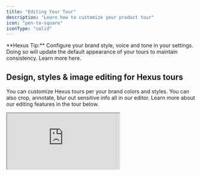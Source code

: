 ```yaml
---
title: "Editing Your Tour"
description: "Learn how to customize your product tour"
icon: "pen-to-square"
iconType: "solid"
---
```


<Tip>
  **Hexus Tip:** Configure your brand style, voice and tone in your settings. Doing so will update the default appearance of your tours to maintain consistency. Learn more here.
</Tip>

## Design, styles & image editing for Hexus tours

You can customize Hexus tours per your brand colors and styles. You can also crop, annotate, blur out sensitive info all in our editor. Learn more about our editing features in the tour below.

<div 
  style={{
    position: 'relative',
    paddingBottom: 'calc(52.12%)',
    height: 0,
    width: '100%'
  }}
>
  <iframe 
    src="https://app.usehexus.com/embed/40692c9e-efe1-44a8-94b1-22a254c48b8a?refid=" 
    style={{
      position: 'absolute',
      border: 'none',
      width: '100%',
      height: '100%'
    }}
    loading="lazy"
    allowFullScreen
    title="Hexus Flow"
  />
</div>

## Editing captions in your Hexus tour

Automatically generate captions and titles for your tours with our AI feature, or learn how to edit captions in the tour below.

<div 
  style={{
    position: 'relative',
    paddingBottom: 'calc(52.12%)',
    height: 0,
    width: '100%'
  }}
>
  <iframe 
    src="https://app.usehexus.com/embed/34dd2a26-ef33-441a-badc-816d70f473f2" 
    style={{
      position: 'absolute',
      border: 'none',
      width: '100%',
      height: '100%'
    }}
    loading="lazy"
    allowFullScreen
    title="Hexus Flow"
  />
</div>

## Add Interactive Text Input to flows

Enable viewers to type responses directly within your flow. This feature allows you to add interactive text input fields that capture user input and guide them to the next step based on their response perfect for forms, feedback, onboarding, or personalized experiences.

<div 
  style={{
    position: 'relative',
    paddingBottom: 'calc(52.12%)',
    height: 0,
    width: '100%'
  }}
>
  <iframe 
    src="https://app.usehexus.com/embed/6c855436-df35-452a-a5ad-4bdf1be508a9?refid=" 
    style={{
      position: 'absolute',
      border: 'none',
      width: '100%',
      height: '100%'
    }}
    loading="lazy"
    allowFullScreen
    title="Hexus Flow"
  />
</div>

## Recording voice, camera and AI Avatar & voiceover options

Learn about our various AI generated or manual voiceover and camera recording features below. We also support adding background music in the Player Settings tab. To add pauses in your text-to-speech, you can add this syntax:
`<break time="1.5s" />`

<div 
  style={{
    position: 'relative',
    paddingBottom: 'calc(52.12%)',
    height: 0,
    width: '100%'
  }}
>
  <iframe 
    src="https://app.usehexus.com/embed/cc212ebf-5f7c-4016-98ea-07939dc0278e" 
    style={{
      position: 'absolute',
      border: 'none',
      width: '100%',
      height: '100%'
    }}
    loading="lazy"
    allowFullScreen
    title="Hexus Flow"
  />
</div>

Make your tutorials more interactive with Hexus [AI Avatar](https://support.hexus.ai/advanced-editing/AI-Avatar) and [AI Voiceover](https://support.hexus.ai/advanced-editing/AI-Voiceovers) feature. With this you can add a virtual presenter to your content, making it more dynamic and professional.

## Recording Background Audio or Video for a Tour

**_(Available on Enterprise Plans)_**

Hexus supports recording one continuous video or audio clip across the entire tour flow, making it easier to maintain consistency and streamline narration.

**Where to Find It**

<div 
  style={{
    position: 'relative',
    paddingBottom: 'calc(52.12%)',
    height: 0,
    width: '100%'
  }}
>
  <iframe 
    src="https://app.usehexus.com/embed/Background_Audio_Video_on_Hexus __41f6deb1-7f2e-4dde-beb0-6b38023f5313" 
    style={{
      position: 'absolute',
      border: 'none',
      width: '100%',
      height: '100%'
    }}
    loading="lazy"
    allowFullScreen
    title="Hexus Flow"
  />
</div>

This feature is currently **only available in the Product Demo Video template**. To access the recording tools:

1. Open your tour in the Product Demo Video template.
2. Navigate to the **Media Toolbar**.
3. Click on the **Audio** or **Video** tab depending on your desired recording type.

**How It Works**

- You can record **one continuous video or audio** clip that plays seamlessly across the full tour.
- This eliminates the need to record separate clips for each step.
- Ideal for product walkthroughs, voiceover demos, or end-to-end guided tours.

> **Note:** This feature is exclusive to Enterprise plan users. If you're interested in upgrading, please contact your Hexus account manager.

## Adding a Step to Flow

In the tour builder, you can add a step at any point in your flow by clicking the `Add Step` button. This allows you to enrich your tour with various types of content or interactivity, such as images, videos, forms, and more.

Each step type helps improve user engagement and guides your viewers through a more compelling and interactive experience.

<div 
  style={{
    position: 'relative',
    paddingBottom: 'calc(56.12%)',
    height: 0,
    width: '100%'
  }}
>
  <iframe 
    src="https://app.usehexus.com/embed/5f3140e0-3bbf-49db-95c0-748b5da87a5f" 
    style={{
      position: 'absolute',
      border: 'none',
      width: '100%',
      height: '100%'
    }}
    loading="lazy"
    allowFullScreen
    title="Hexus Flow"
  />
</div>

Here, you can import steps from other Hexus flows, upload your media, record your desktop, or record from our Chrome extension.

**1. Upload Images** - Add static visuals by uploading PNG, JPG, or GIF files from your computer. These can be used for showcasing product screenshots, diagrams, or branded graphics.

**2. Upload Videos** - Enhance your step with pre-recorded videos (MP4, MOV, etc.). Ideal for demo reels, walkthroughs, or testimonial clips.

**3. Copy Steps from Existing Flows** - Reuse steps from another flow. This saves time when you want to maintain consistency across multiple tours or reuse onboarding sections.

**4. Add a Title Slide** - Introduce a section or provide context using a clean title slide. Include a headline, subheading, and optional image to create a cover or transition slide.

**5. Add a Form Slide** - Collect input from your viewers directly within the tour. Use this to gather feedback, signups, survey data, or email addresses.

**6. Record Screen or Camera as Video** - Capture your screen or webcam in real-time. This is perfect for personalized messages, live product demos, or troubleshooting guides.

**7. Capture a New Image Using Chrome Extension** - Use the Hexus Chrome Extension to grab screenshots of your app or website instantly and embed them directly into a step.

**8. Add an AI Avatar** - Personalize your flow with a lifelike AI presenter who can deliver scripted or dynamic content. Coming soon\!

**9. Import Stock Images** - Search and insert royalty-free images from a built-in stock photo library to enhance visual appeal.

## Replacing a Step in a Flow

In the Hexus tour builder, you can replace a step at any point in your flow by following these steps:

- Click on the step that you want to change.
- Click on the gear icon.
- In the menu that appears, you will see three options:
  - **Duplicate step**
  - **Replace step**
  - **Delete step**
- Click **Replace step**.
- On the main scene, you will be presented with six options to replace the step:
  1. **Upload media** – Upload JPG, PNG, GIF, MP4, MOV, or WEBM files (Max 10MB each).
  2. **Add an AI avatar** – Add an AI-generated avatar to your step.
  3. **Copy step from other Hexus flows** – Use a step from a different flow.
  4. **Record video** – Record your screen or camera directly.
  5. **Replace with chrome extension** – Use the Hexus Chrome extension to capture content.
  6. **Add image from Unsplash** – Search and add a stock image from Unsplash.

<div 
  style={{
    position: 'relative',
    paddingBottom: 'calc(52.12%)',
    height: 0,
    width: '100%'
  }}
>
  <iframe 
    src="https://app.usehexus.com/embed/5e854207-f06c-43fc-9f54-fd6d86e73fed?refid=" 
    style={{
      position: 'absolute',
      border: 'none',
      width: '100%',
      height: '100%'
    }}
    loading="lazy"
    allowFullScreen
    title="Hexus Flow"
  />
</div>

## Adding / Updating a Title Slide

You can add or update a title slide in your flow by following these steps:

1. Go to your desired flow.
2. Click on **Add step**.
3. In the window that appears, click on **Add Title Slide or Form**.
4. Click on **Create a page with a title, call-to-action, or external forms**.
5. Enter your **title** and **description**.
6. Click on **Add custom CTA** to add a call-to-action.
7. Click on the **Save** button.

<div 
  style={{
    position: 'relative',
    paddingBottom: 'calc(52.12%)',
    height: 0,
    width: '100%'
  }}
>
  <iframe 
    src="https://app.usehexus.com/embed/5fb55bf4-0f9b-41ab-ba4f-90980c73dd7e?refid=" 
    style={{
      position: 'absolute',
      border: 'none',
      width: '100%',
      height: '100%'
    }}
    loading="lazy"
    allowFullScreen
    title="Hexus Flow"
  />
</div>

## Adding an Intro/Outro

You can add an intro or outro to your flow by following these steps:

1. Click on **Intro/Outro**.
2. Click on the **Create New** button.
3. In the template modal, you can update the background _(color, gradient, image, or video)_, adjust alignment, and add a heading, description, and CTA.
4. Click on the **Save** button.
5. The created template can be added as an **Intro** or **Outro** step to the Hexus flow.
6. You can edit the **Intro** and **Outro** templates any time.

<div 
  style={{
    position: 'relative',
    paddingBottom: 'calc(52.12%)',
    height: 0,
    width: '100%'
  }}
>
  <iframe 
    src="https://app.usehexus.com/embed/6a11287e-49b5-4df3-8784-d654b6615980?refid=" 
    style={{
      position: 'absolute',
      border: 'none',
      width: '100%',
      height: '100%'
    }}
    loading="lazy"
    allowFullScreen
    title="Hexus Flow"
  />
</div>

## Combining Steps in the How-to Guide

You can combine multiple steps into one in the how-to guide template to avoid having too many needless steps in the guide.

<div 
  style={{
    position: 'relative',
    paddingBottom: 'calc(52.12%)',
    height: 0,
    width: '100%'
  }}
>
  <iframe 
    src="https://app.usehexus.com/embed/c3f870d2-f971-475b-be8d-c4000aab5150?refid=" 
    style={{
      position: 'absolute',
      border: 'none',
      width: '100%',
      height: '100%'
    }}
    loading="lazy"
    allowFullScreen
    title="Hexus Flow"
  />
</div>

## Player and Step settings

Additionally, we support customizing the player under **Player Settings** in the toolbar for accessibility, responsiveness, brand customization and more:

1. **Closed Captions:** This is available on the Growth & Enterprise plan. You can generate a transcript if your flow has audio.
2. **Play in loop:** By default, the interactive tour or video will not play in a loop. To enable autoplaying in a loop, turn the toggle on in the step settings toolbar.
3. **Background Music:** You can select one of our preset background music options. Enterprise plans support adding your own background music.
4. **Aspect ratio:** You can update the aspect ratio for your flows by adjusting the width and height, and clicking Update.
5. **Watermark:** Hiding watermark is only available on our paid plans. Enterprise plan holders can add your own watermark.
6. **Step settings:** You can control the duration of the step or playback speed under Step settings.
7. **Product Demo Video Animation:** You can customize how your product video animates in the Step Settings by changing the animation type.

<img
  height="400"
  width="800"
  src="/images/animating-product-video.gif"
/>

1. **Mobile settings:** You can toggle the 'Show in Mobile' option on in Player settings for your flows so your customers can view your tours on mobiles seamlessly as well. The flow will render as a video instead of an interactive tour.

<img
  height="400"
  width="800"
  src="/images/adjust-device-settings.gif"
/>

1. **Fixed CTA:** With this option, you can add a CTA on every step of the demo at a fixed location. You can use this to drive conversions for example "book a demo" or "sign up" or "view help center".

<img
  height="400"
  width="200"
  src="/images/player-settings.png"
  style={{ width:"78%" }}
/>

## Zoom In and Out

Adding **Zoom** helps highlight elements in the spotlight clearly, ensuring a smooth, clean, and aesthetic product tour for your customers. Here's how you can do it:

1. Open your desired product tour and click **Edit** to begin making changes.
2. On the right-hand side, click **Step Settings**.
3. In the settings window, switch the toggle to **On** to enable Zoom.
4. Use the **Zoom In** button to focus on this slide, or the **Zoom Out** button to return to the default view.
5. Click **Save** to complete the process.
6. _(Optional)_ Click **Auto Zoom** to automatically apply Zoom to all steps in your product tour.

   Here's an interactive demo👇

<div 
  style={{
    position: 'relative',
    paddingBottom: 'calc(52.12%)',
    height: 0,
    width: '100%'
  }}
>
  <iframe 
    src="https://app.usehexus.com/embed/5a1c154e-2173-41b0-8ad0-31e957506086?refid=" 
    style={{
      position: 'absolute',
      border: 'none',
      width: '100%',
      height: '100%'
    }}
    loading="lazy"
    allowFullScreen
    title="Hexus Flow"
  />
</div>


## Focus Windows

Focus windows are helpful when you want the users to focus on just one part of the screen. No distractions from any other part of the video, it conveys the message with utmost clarity. Here's how you can add them:

1. Go to your desired product tour, click on the 'Edit' button to begin making changes.
2. On the right hand side, you will find 'Step Settings'. Click on it to proceed.
3. Once the window opens, switch the toggle to 'on' to enable the Focus Window
4. You can now place the focus window anywhere on the screen
5. Complete this by clicking on the save button

   Here's an interactive demo 👇

<div 
  style={{
    position: 'relative',
    paddingBottom: 'calc(52.12%)',
    height: 0,
    width: '100%'
  }}
>
  <iframe 
    src="https://app.usehexus.com/embed/7cd14254-6b8e-4fca-9a50-ac4f03555680?refid=" 
    style={{
      position: 'absolute',
      border: 'none',
      width: '100%',
      height: '100%'
    }}
    loading="lazy"
    allowFullScreen
    title="Hexus Flow"
  />
</div>